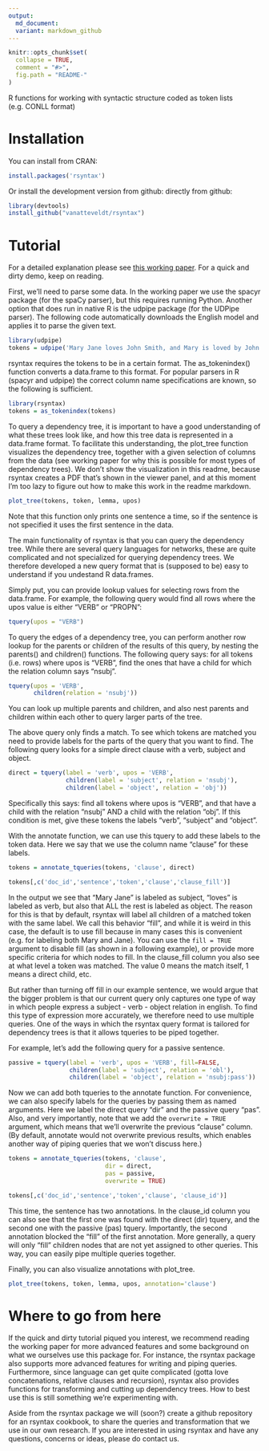```yaml
---
output:
  md_document:
  variant: markdown_github
---
```

  
```r
knitr::opts_chunk$set(
  collapse = TRUE,
  comment = "#>",
  fig.path = "README-"
)
```

R functions for working with syntactic structure coded as token lists
(e.g. CONLL format)

Installation
============

You can install from CRAN:

```r
install.packages('rsyntax')
```

Or install the development version from github:
directly from github:

```r
library(devtools)
install_github("vanatteveldt/rsyntax")
```

Tutorial
=====

For a detailed explanation please see [this working paper](https://github.com/vanatteveldt/rsyntax/blob/master/Querying_dependency_trees.pdf). For a quick and dirty demo, keep on reading.

First, we'll need to parse some data. In the working paper we use the spacyr package (for the spaCy parser), but this requires running Python. Another option that does run in native R is the udpipe package (for the UDPipe parser). The following code automatically downloads the English model and applies it to parse the given text.

```r
library(udpipe)
tokens = udpipe('Mary Jane loves John Smith, and Mary is loved by John', 'english')
```

rsyntax requires the tokens to be in a certain format. The as_tokenindex() function converts a data.frame to this format. For popular parsers in R (spacyr and udpipe) the correct column name specifications are known, so the following is sufficient. 

```r
library(rsyntax)
tokens = as_tokenindex(tokens)
```

To query a dependency tree, it is important to have a good understanding of what these trees look like, and how this tree data is represented in a data.frame format. To facilitate this understanding, the plot_tree function visualizes the dependency tree, together with a given selection of columns from the data (see working paper for why this is possible for most types of dependency trees). We don't show the visualization in this readme, because rsyntax creates a PDF that's shown in the viewer panel, and at this moment I'm too lazy to figure out how to make this work in the readme markdown.

```r
plot_tree(tokens, token, lemma, upos)
```

Note that this function only prints one sentence a time, so if the sentence is not specified it uses the first sentence in the data.

The main functionality of rsyntax is that you can query the dependency tree. While there are several query languages for networks, these are quite complicated and not specialized for querying dependency trees. We therefore developed a new query format that is (supposed to be) easy to understand if you undestand R data.frames. 

Simply put, you can provide lookup values for selecting rows from the data.frame. For example, the following query would find all rows where the upos value is either "VERB" or "PROPN": 

```r
tquery(upos = "VERB")
```

To query the edges of a dependency tree, you can perform another row lookup for the parents or children of the results of this query, by nesting the parents() and children() functions. The following query says: for all tokens (i.e. rows) where upos is "VERB", find the ones that have a child for which the relation column says "nsubj".

```r
tquery(upos = 'VERB', 
       children(relation = 'nsubj'))
```

You can look up multiple parents and children, and also nest parents and children within each other to query larger parts of the tree. 

The above query only finds a match.
To see which tokens are matched you need to provide labels for the parts of the query that you want to find.
The following query looks for a simple direct clause with a verb, subject and object.

```r
direct = tquery(label = 'verb', upos = 'VERB', 
                children(label = 'subject', relation = 'nsubj'),
                children(label = 'object', relation = 'obj'))
```

Specifically this says: find all tokens where upos is "VERB", and that have a child with the relation "nsubj" AND a child with the relation "obj". If this condition is met, give these tokens the labels "verb", "subject" and "object".

With the annotate function, we can use this tquery to add these labels to the token data. Here we say that we use the column name "clause" for these labels. 

```r
tokens = annotate_tqueries(tokens, 'clause', direct)

tokens[,c('doc_id','sentence','token','clause','clause_fill')]
```

In the output we see that "Mary Jane" is labeled as subject, "loves" is labeled as verb, but also that ALL the rest is labeled as object. 
The reason for this is that by default, rsyntax will label all children of a matched token with the same label.
We call this behavior "fill", and while it is weird in this case, the default is to use fill because in many cases this is convenient (e.g. for labeling both Mary and Jane).
You can use the `fill = TRUE` argument to disable fill (as shown in a following example), or provide more specific criteria for which nodes to fill.
In the clause_fill column you also see at what level a token was matched. The value 0 means the match itself, 1 means a direct child, etc. 

But rather than turning off fill in our example sentence, we would argue that the bigger problem is that our current query only captures one type of way in which people express a subject - verb - object relation in english. 
To find this type of expression more accurately, we therefore need to use multiple queries. One of the ways in which the rsyntax query format is tailored for dependency trees is that it allows tqueries to be piped together.

For example, let's add the following query for a passive sentence.

```r
passive = tquery(label = 'verb', upos = 'VERB', fill=FALSE,
                 children(label = 'subject', relation = 'obl'),
                 children(label = 'object', relation = 'nsubj:pass'))
```

Now we can add both tqueries to the annotate function. For convenience, we can also specify labels for the queries by passing them as named arguments. Here we label the direct query "dir" and the passive query "pas". Also, and very importantly, note that we add the `overwrite = TRUE` argument, which means that we'll overwrite the previous "clause" column. (By default, annotate would not overwrite previous results, which enables another way of piping queries that we won't discuss here.)

```r
tokens = annotate_tqueries(tokens, 'clause', 
                           dir = direct, 
                           pas = passive, 
                           overwrite = TRUE)

tokens[,c('doc_id','sentence','token','clause', 'clause_id')]
```

This time, the sentence has two annotations.
In the clause_id column you can also see that the first one was found with the direct (dir) tquery, and the second one with the passive (pas) tquery.
Importantly, the second annotation blocked the "fill" of the first annotation. 
More generally, a query will only "fill" children nodes that are not yet assigned to other queries. 
This way, you can easily pipe multiple queries together.

Finally, you can also visualize annotations with plot_tree.

```r
plot_tree(tokens, token, lemma, upos, annotation='clause')
```

Where to go from here
=====

If the quick and dirty tutorial piqued you interest, we recommend reading the working paper for more advanced features and some background on what we ourselves use this package for.
For instance, the rsyntax package also supports more advanced features for writing and piping queries.
Furthermore, since language can get quite complicated (gotta love concatenations, relative clauses and recursion), rsyntax also provides functions for transforming and cutting up dependency trees. 
How to best use this is still something we're experimenting with.

Aside from the rsyntax package we will (soon?) create a github repository for an rsyntax cookbook, to share the queries and transformation that we use in our own research. 
If you are interested in using rsyntax and have any questions, concerns or ideas, please do contact us.

